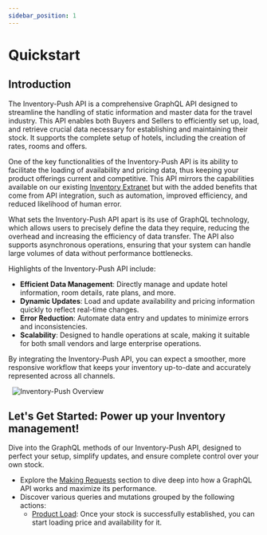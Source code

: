 ```yaml
---
sidebar_position: 1
---
```


# Quickstart

## Introduction

The Inventory-Push API is a comprehensive GraphQL API designed to streamline the handling of static information and master data for the travel industry. This API enables both Buyers and Sellers to efficiently set up, load, and retrieve crucial data necessary for establishing and maintaining their stock. It supports the complete setup of hotels, including the creation of rates, rooms and offers.

One of the key functionalities of the Inventory-Push API is its ability to facilitate the loading of availability and pricing data, thus keeping your product offerings current and competitive. This API mirrors the capabilities available on our existing [Inventory Extranet](https://inventory.xmltravelgate.com/) but with the added benefits that come from API integration, such as automation, improved efficiency, and reduced likelihood of human error.

What sets the Inventory-Push API apart is its use of GraphQL technology, which allows users to precisely define the data they require, reducing the overhead and increasing the efficiency of data transfer. The API also supports asynchronous operations, ensuring that your system can handle large volumes of data without performance bottlenecks.

Highlights of the Inventory-Push API include:
* **Efficient Data Management**: Directly manage and update hotel information, room details, rate plans, and more.
* **Dynamic Updates**: Load and update availability and pricing information quickly to reflect real-time changes.
* **Error Reduction**: Automate data entry and updates to minimize errors and inconsistencies.
* **Scalability**: Designed to handle operations at scale, making it suitable for both small vendors and large enterprise operations.

By integrating the Inventory-Push API, you can expect a smoother, more responsive workflow that keeps your inventory up-to-date and accurately represented across all channels.

&nbsp;
![Inventory-Push Overview](https://storage.travelgate.com/docs/push_seller_api.svg)

## Let's Get Started: Power up your Inventory management!
Dive into the GraphQL methods of our Inventory-Push API, designed to perfect your setup, simplify updates, and ensure complete control over your own stock.

- Explore the [Making Requests](../graphql-hotel-push-sellers-api/making-requests/endpoint) section to dive deep into how a GraphQL API works and maximize its performance.
- Discover various queries and mutations grouped by the following actions:
    - [Product Load](../graphql-hotel-push-sellers-api/productLoad/overview): Once your stock is successfully established, you can start loading price and availability for it.
